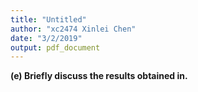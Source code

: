 ```yaml
---
title: "Untitled"
author: "xc2474 Xinlei Chen"
date: "3/2/2019"
output: pdf_document
---
```



**(e) Briefly discuss the results obtained in.**